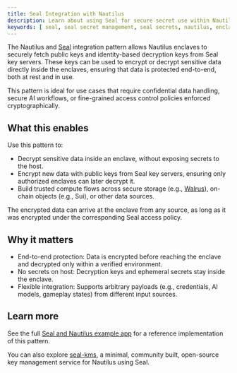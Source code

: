 ```yaml
---
title: Seal Integration with Nautilus
description: Learn about using Seal for secure secret use within Nautilus enclaves.
keywords: [ seal, seal secret management, seal secrets, nautilus, enclaves ]
---
```


The Nautilus and [Seal](https://seal-docs.wal.app) integration pattern allows Nautilus enclaves to securely fetch public keys and identity-based decryption keys from Seal key servers. These keys can be used to encrypt or decrypt sensitive data directly inside the enclaves, ensuring that data is protected end-to-end, both at rest and in use.

This pattern is ideal for use cases that require confidential data handling, secure AI workflows, or fine-grained access control policies enforced cryptographically.

## What this enables

Use this pattern to:

* Decrypt sensitive data inside an enclave, without exposing secrets to the host.
* Encrypt new data with public keys from Seal key servers, ensuring only authorized enclaves can later decrypt it.
* Build trusted compute flows across secure storage (e.g., [Walrus](https://docs.wal.app)), on-chain objects (e.g., Sui), or other data sources.

The encrypted data can arrive at the enclave from any source, as long as it was encrypted under the corresponding Seal access policy.

## Why it matters

* End-to-end protection: Data is encrypted before reaching the enclave and decrypted only within a verified environment.
* No secrets on host: Decryption keys and ephemeral secrets stay inside the enclave.
* Flexible integration: Supports arbitrary payloads (e.g., credentials, AI models, gameplay states) from different input sources.

## Learn more

See the full [Seal and Nautilus example app](https://github.com/MystenLabs/nautilus/tree/main/src/nautilus-server/src/apps/seal-example) for a reference implementation of this pattern.

You can also explore [seal-kms](https://github.com/lockin-bot/seal-kms), a minimal, community built, open-source key management service for Nautilus using Seal.
